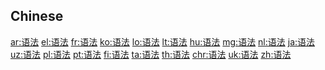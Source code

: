 {{also|語法}}
==Chinese==
{{zh-see|語法}}

[[ar:语法]]
[[el:语法]]
[[fr:语法]]
[[ko:语法]]
[[lo:语法]]
[[lt:语法]]
[[hu:语法]]
[[mg:语法]]
[[nl:语法]]
[[ja:语法]]
[[uz:语法]]
[[pl:语法]]
[[pt:语法]]
[[fi:语法]]
[[ta:语法]]
[[th:语法]]
[[chr:语法]]
[[uk:语法]]
[[zh:语法]]